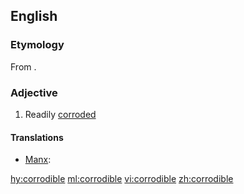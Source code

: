 ==English==

===Etymology===
From {{suffix|corrode|ible}}.

===Adjective===
{{en-adj}}

# Readily [[corrode]]d

====Translations====
{{trans-top|readily corroded}}
* [[Manx]]: {{t|gv|yn-chraiughey}}
{{trans-mid}}
{{trans-bottom}}

[[hy:corrodible]]
[[ml:corrodible]]
[[vi:corrodible]]
[[zh:corrodible]]